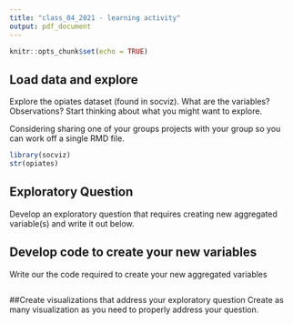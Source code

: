 ```yaml
---
title: "class_04_2021 - learning activity"
output: pdf_document
---
```


```r
knitr::opts_chunk$set(echo = TRUE)
```

## Load data and explore

Explore the opiates dataset (found in socviz). What are the variables? Observations? Start thinking about what you might want to explore. 

Considering sharing one of your groups projects with your group so you can work off a single RMD file. 

```r
library(socviz)
str(opiates)
```

## Exploratory Question

Develop an exploratory question that requires creating new aggregated variable(s) and write it out below. 


## Develop code to create your new variables

Write our the code required to create your new aggregated variables
```r

```

##Create visualizations that address your exploratory question
Create as many visualization as you need to properly address your question. 

```r

```

```r

```

